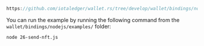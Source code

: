 ```js reference
https://github.com/iotaledger/wallet.rs/tree/develop/wallet/bindings/nodejs/examples/26-send-nft.js
```

You can run the example by running the following command from the `wallet/bindings/nodejs/examples/` folder:

```bash
node 26-send-nft.js
```
